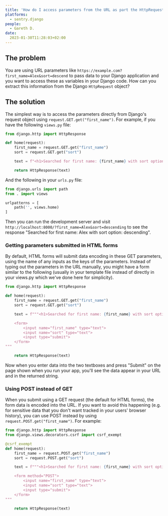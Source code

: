 ```yaml
---
title: 'How do I access parameters from the URL as part the HttpRequest object?'
platforms: 
  - sentry.django
people: 
  - Gareth D.
date:
  2023-01-30T11:28:03+02:00
---
```


## The problem

You are using URL parameters like `https://example.com?first_name=Alex&sort=descend` to pass data to your Django application and you want to access these as variables in your Django code. How can you extract this information from the Django `HttpRequest` object?

## The solution

The simplest way is to access the parameters directly from Django's request object using `request.GET.get("first_name")`. For example, if you have the following `views.py` file:

```python
from django.http import HttpResponse

def home(request):
    first_name = request.GET.get("first_name")
    sort = request.GET.get("sort")

    text = f"<h1>Searched for first name: {first_name} with sort option: {sort}<h1>"

    return HttpResponse(text)
```

And the following in your `urls.py` file:

```python
from django.urls import path
from . import views

urlpatterns = [
    path('', views.home)
]
```

Then you can run the development server and visit `http://localhost:8000/?first_name=Alex&sort=descending` to see the response "Searched for first name: Alex with sort option: descending".

### Getting parameters submitted in HTML forms

By default, HTML forms will submit data encoding in these GET parameters, using the name of any inputs as the keys of the parameters. Instead of typing out the parameters in the URL manually, you might have a form similar to the following (usually in your template file instead of directly in your views.py which we've done here for simplicity).

```python
from django.http import HttpResponse

def home(request):
    first_name = request.GET.get("first_name")
    sort = request.GET.get("sort")

    text = f"""<h1>Searched for first name: {first_name} with sort option {sort}<h1>

    <form>
        <input name="first_name" type="text">
        <input name="sort" type="text">
        <input type="submit">
    </form>
"""

    return HttpResponse(text)
```

Now when you enter data into the two textboxes and press "Submit" on the page shown when you run your app, you'll see the data appear in your URL and in the returned string.

### Using POST instead of GET

When you submit using a GET request (the default for HTML forms), the form data is encoded into the URL. If you want to avoid this happening (e.g. for sensitive data that you don't want tracked in your users' browser history), you can use POST instead by using `request.POST.get("first_name")`. For example:

```python
from django.http import HttpResponse
from django.views.decorators.csrf import csrf_exempt

@csrf_exempt
def home(request):
    first_name = request.POST.get("first_name")
    sort = request.POST.get("sort")

    text = f"""<h1>Searched for first name: {first_name} with sort option {sort}<h1>

    <form method="POST">
        <input name="first_name" type="text">
        <input name="sort" type="text">
        <input type="submit">
    </form>
"""

    return HttpResponse(text)
```
